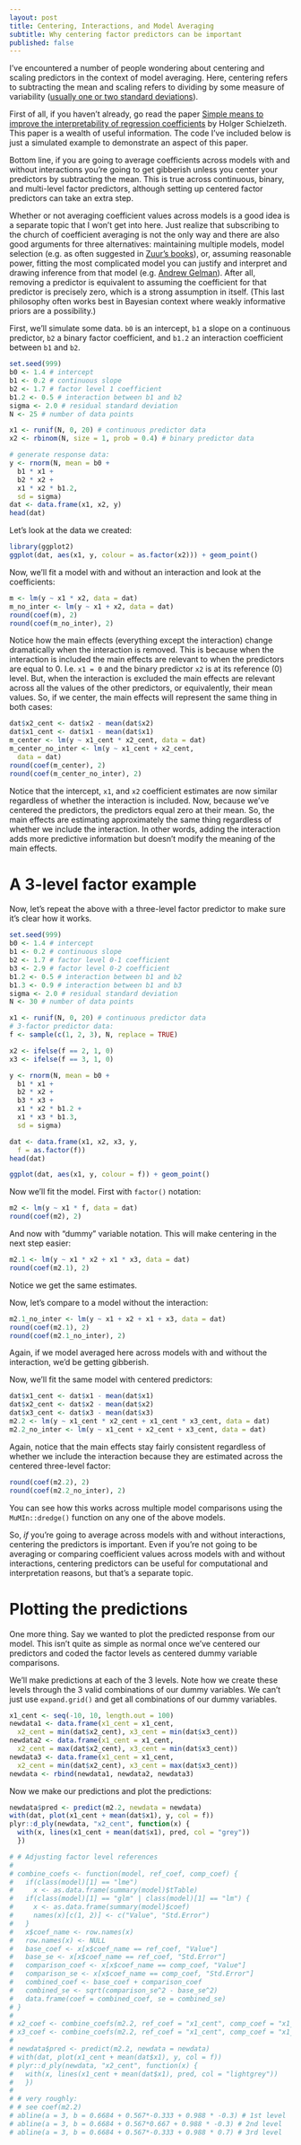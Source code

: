 ```yaml
---
layout: post
title: Centering, Interactions, and Model Averaging
subtitle: Why centering factor predictors can be important
published: false
---
```


I've encountered a number of people wondering about centering and scaling predictors in the context of model averaging. Here, centering refers to subtracting the mean and scaling refers to dividing by some measure of variability ([usually one or two standard deviations](http://www.stat.columbia.edu/~gelman/research/published/standardizing7.pdf)).

First of all, if you haven't already, go read the paper [Simple means to improve the interpretability of
regression coefficients](http://doi.org/10.1111/j.2041-210X.2010.00012.x) by Holger Schielzeth. This paper is a wealth of useful information. The code I've included below is just a simulated example to demonstrate an aspect of this paper.

Bottom line, if you are going to average coefficients across models with and without interactions you're going to get gibberish unless you center your predictors by subtracting the mean. This is true across continuous, binary, and multi-level factor predictors, although setting up centered factor predictors can take an extra step.

Whether or not averaging coefficient values across models is a good idea is a separate topic that I won't get into here. Just realize that subscribing to the church of coefficient averaging is not the only way and there are also good arguments for three alternatives: maintaining multiple models, model selection (e.g. as often suggested in [Zuur's books](http://www.highstat.com/books.htm)), or, assuming reasonable power, fitting the most complicated model you can justify and interpret and drawing inference from that model (e.g. [Andrew Gelman](http://andrewgelman.com/2004/12/10/against_parsimo/)). After all, removing a predictor is equivalent to assuming the coefficient for that predictor is precisely zero, which is a strong assumption in itself. (This last philosophy often works best in Bayesian context where weakly informative priors are a possibility.)

First, we'll simulate some data. `b0` is an intercept, `b1` a slope on a continuous predictor, `b2` a binary factor coefficient, and `b1.2` an interaction coefficient between `b1` and `b2`.

```r
set.seed(999)
b0 <- 1.4 # intercept
b1 <- 0.2 # continuous slope
b2 <- 1.7 # factor level 1 coefficient
b1.2 <- 0.5 # interaction between b1 and b2
sigma <- 2.0 # residual standard deviation
N <- 25 # number of data points

x1 <- runif(N, 0, 20) # continuous predictor data
x2 <- rbinom(N, size = 1, prob = 0.4) # binary predictor data

# generate response data:
y <- rnorm(N, mean = b0 +
  b1 * x1 +
  b2 * x2 +
  x1 * x2 * b1.2,
  sd = sigma)
dat <- data.frame(x1, x2, y)
head(dat)
```

Let's look at the data we created:

```r
library(ggplot2)
ggplot(dat, aes(x1, y, colour = as.factor(x2))) + geom_point()
```

Now, we'll fit a model with and without an interaction and look at the coefficients:

```r
m <- lm(y ~ x1 * x2, data = dat)
m_no_inter <- lm(y ~ x1 + x2, data = dat)
round(coef(m), 2)
round(coef(m_no_inter), 2)
```

Notice how the main effects (everything except the interaction) change dramatically when the interaction is removed. This is because when the interaction is included the main effects are relevant to when the predictors are equal to 0. I.e. `x1 = 0` and the binary predictor `x2` is at its reference (0) level. But, when the interaction is excluded the main effects are relevant across all the values of the other predictors, or equivalently, their mean values. So, if we center, the main effects will represent the same thing in both cases:

```r
dat$x2_cent <- dat$x2 - mean(dat$x2)
dat$x1_cent <- dat$x1 - mean(dat$x1)
m_center <- lm(y ~ x1_cent * x2_cent, data = dat)
m_center_no_inter <- lm(y ~ x1_cent + x2_cent,
  data = dat)
round(coef(m_center), 2)
round(coef(m_center_no_inter), 2)
```

Notice that the intercept, `x1`, and `x2` coefficient estimates are now similar regardless of whether the interaction is included. Now, because we've centered the predictors, the predictors equal zero at their mean. So, the main effects are estimating approximately the same thing regardless of whether we include the interaction. In other words, adding the interaction adds more predictive information but doesn't modify the meaning of the main effects.

# A 3-level factor example

Now, let's repeat the above with a three-level factor predictor to make sure it's clear how it works.

```r
set.seed(999)
b0 <- 1.4 # intercept
b1 <- 0.2 # continuous slope
b2 <- 1.7 # factor level 0-1 coefficient
b3 <- 2.9 # factor level 0-2 coefficient
b1.2 <- 0.5 # interaction between b1 and b2
b1.3 <- 0.9 # interaction between b1 and b3
sigma <- 2.0 # residual standard deviation
N <- 30 # number of data points

x1 <- runif(N, 0, 20) # continuous predictor data
# 3-factor predictor data:
f <- sample(c(1, 2, 3), N, replace = TRUE)

x2 <- ifelse(f == 2, 1, 0)
x3 <- ifelse(f == 3, 1, 0)

y <- rnorm(N, mean = b0 +
  b1 * x1 +
  b2 * x2 +
  b3 * x3 +
  x1 * x2 * b1.2 +
  x1 * x3 * b1.3,
  sd = sigma)

dat <- data.frame(x1, x2, x3, y,
  f = as.factor(f))
head(dat)
```

```r
ggplot(dat, aes(x1, y, colour = f)) + geom_point()
```

Now we'll fit the model. First with `factor()` notation:

```r
m2 <- lm(y ~ x1 * f, data = dat)
round(coef(m2), 2)
```

And now with "dummy" variable notation. This will make centering in the next step easier:

```r
m2.1 <- lm(y ~ x1 * x2 + x1 * x3, data = dat)
round(coef(m2.1), 2)
```

Notice we get the same estimates.

Now, let's compare to a model without the interaction:

```r
m2.1_no_inter <- lm(y ~ x1 + x2 + x1 + x3, data = dat)
round(coef(m2.1), 2)
round(coef(m2.1_no_inter), 2)
```

Again, if we model averaged here across models with and without the interaction, we'd be getting gibberish.

Now, we'll fit the same model with centered predictors:

```r
dat$x1_cent <- dat$x1 - mean(dat$x1)
dat$x2_cent <- dat$x2 - mean(dat$x2)
dat$x3_cent <- dat$x3 - mean(dat$x3)
m2.2 <- lm(y ~ x1_cent * x2_cent + x1_cent * x3_cent, data = dat)
m2.2_no_inter <- lm(y ~ x1_cent + x2_cent + x3_cent, data = dat)
```

Again, notice that the main effects stay fairly consistent regardless of whether we include the interaction because they are estimated across the centered three-level factor:

```r
round(coef(m2.2), 2)
round(coef(m2.2_no_inter), 2)
```

You can see how this works across multiple model comparisons using the `MuMIn::dredge()` function on any one of the above models.

So, *if* you're going to average across models with and without interactions, centering the predictors is important. Even if you're not going to be averaging or comparing coefficient values across models with and without interactions, centering predictors can be useful for computational and interpretation reasons, but that's a separate topic.

# Plotting the predictions

One more thing. Say we wanted to plot the predicted response from our model. This isn't quite as simple as normal once we've centered our predictors and coded the factor levels as centered dummy variable comparisons.

We'll make predictions at each of the 3 levels. Note how we create these levels through the 3 valid combinations of our dummy variables. We can't just use `expand.grid()` and get all combinations of our dummy variables.

```r
x1_cent <- seq(-10, 10, length.out = 100)
newdata1 <- data.frame(x1_cent = x1_cent,
  x2_cent = min(dat$x2_cent), x3_cent = min(dat$x3_cent))
newdata2 <- data.frame(x1_cent = x1_cent,
  x2_cent = max(dat$x2_cent), x3_cent = min(dat$x3_cent))
newdata3 <- data.frame(x1_cent = x1_cent,
  x2_cent = min(dat$x2_cent), x3_cent = max(dat$x3_cent))
newdata <- rbind(newdata1, newdata2, newdata3)
```

Now we make our predictions and plot the predictions:

```r
newdata$pred <- predict(m2.2, newdata = newdata)
with(dat, plot(x1_cent + mean(dat$x1), y, col = f))
plyr::d_ply(newdata, "x2_cent", function(x) {
  with(x, lines(x1_cent + mean(dat$x1), pred, col = "grey"))
  })
```

```r
# # Adjusting factor level references
#
# combine_coefs <- function(model, ref_coef, comp_coef) {
#   if(class(model)[1] == "lme")
#     x <- as.data.frame(summary(model)$tTable)
#   if(class(model)[1] == "glm" | class(model)[1] == "lm") {
#     x <- as.data.frame(summary(model)$coef)
#     names(x)[c(1, 2)] <- c("Value", "Std.Error")
#   }
#   x$coef_name <- row.names(x)
#   row.names(x) <- NULL
#   base_coef <- x[x$coef_name == ref_coef, "Value"]
#   base_se <- x[x$coef_name == ref_coef, "Std.Error"]
#   comparison_coef <- x[x$coef_name == comp_coef, "Value"]
#   comparison_se <- x[x$coef_name == comp_coef, "Std.Error"]
#   combined_coef <- base_coef + comparison_coef
#   combined_se <- sqrt(comparison_se^2 - base_se^2)
#   data.frame(coef = combined_coef, se = combined_se)
# }
#
# x2_coef <- combine_coefs(m2.2, ref_coef = "x1_cent", comp_coef = "x1_cent:x2_cent", unit_value = min(dat$x2_cent))
# x3_coef <- combine_coefs(m2.2, ref_coef = "x1_cent", comp_coef = "x1_cent:x3_cent", unit_value = min(dat$x3_cent))
#
# newdata$pred <- predict(m2.2, newdata = newdata)
# with(dat, plot(x1_cent + mean(dat$x1), y, col = f))
# plyr::d_ply(newdata, "x2_cent", function(x) {
#   with(x, lines(x1_cent + mean(dat$x1), pred, col = "lightgrey"))
#   })
#
# # very roughly:
# # see coef(m2.2)
# abline(a = 3, b = 0.6684 + 0.567*-0.333 + 0.988 * -0.3) # 1st level
# abline(a = 3, b = 0.6684 + 0.567*0.667 + 0.988 * -0.3) # 2nd level
# abline(a = 3, b = 0.6684 + 0.567*-0.333 + 0.988 * 0.7) # 3rd level

```

